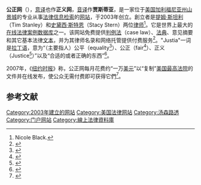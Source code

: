 {{Infobox website
| name = 公正网<br/>Justia
| logo = 
| logo_size = 
| logo_alt = 
| logo_caption = 
| screenshot = 
| collapsible =
| collapsetext =
| background = 
| screenshot_size = 
| screenshot_alt = 
| caption = 
| url = {{URL|justia.com}} 
| areas = 
| headquarters = [[美国|美国]][[加利福尼亚州|加利福尼亚州]][[芒廷维尤_(加利福尼亚州)|山景城]]<ref>{{cite news |last=Francis Ward |first=Stephanie |date=2009-10-20 |title=Tim Stanley: Big Giver |url=http://www.abajournal.com/legalrebels/article/tim_stanley_big_giver/ |work=ABA Journal |accessdate= |archive-date=2020-10-26 |archive-url=https://web.archive.org/web/20201026125758/https://www.abajournal.com/legalrebels/article/tim_stanley_big_giver |dead-url=no }}</ref>
| traded to date = 
| commercial = 
| type = 
| registration = 
| language = 
| num_users = 
| content_license = <!-- or: | content_licence = -->
| programming_language = 
| owner = <!-- or: | owners = -->
| author = [[提姆·斯坦利|提姆·斯坦利]]<br/>[[史黛西·斯特恩|史黛西·斯特恩]]
| editor = <!-- or: | editors = -->
| launch_date = 2003年
| revenue = 
| alexa = <!-- {{IncreaseNegative}} {{steady}} {{DecreasePositive}} [http://www.alexa.com/siteinfo/example.com ##] (US/Global MM/YYYY) -->
| ip = 
| issn = <!-- ISSN, e.g. 1085-6706 (automatically linked to http://www.WorldCat.org) -->
| oclc = <!-- OCLC number, useful where an ISSN has not been allocated (automatically linked to http://www.WorldCat.org) -->
| current_status = 
| footnotes = 
}}

'''公正网'''（{{lang-en|Justia}}），[[意译|意译]]也作'''正义网'''，[[音译|音译]]作'''贾斯蒂亚'''，是一家位于[[美国|美国]][[加利福尼亚州|加利福尼亚州]][[芒廷维尤_(加利福尼亚州)|山景城]]的专业从事[[法律|法律]][[信息|信息]][[检索|检索]]的[[网站|网站]]，于2003年创立。創立者是[[提姆·斯坦利|提姆·斯坦利]]（Tim Stanley）和[[史黛西·斯特恩|史黛西·斯特恩]]（Stacy Stern）两位[[律师|律师]]<ref>Nicole Black.{{cite news|url=https://www.abajournal.com/web/article/lawyers-have-many-options-when-it-comes-to-designing-their-firms-websites|title=Lawyers have many options when it comes to designing their firm's websites|date=2019-09-24|website=ABA Journal|accessdate=2020-07-10|archive-date=2020-10-26|archive-url=https://web.archive.org/web/20201026131214/https://www.abajournal.com/web/article/lawyers-have-many-options-when-it-comes-to-designing-their-firms-websites|dead-url=no}}</ref>。它是世界上最大的[[在线|在线]][[法律|法律]][[案例|案例]][[数据库|数据库]]之一。该网站免费提供[[判例法|判例法]]（case law）、[[法典|法典]]、意见摘要和其它基本法律[[文本|文本]]，并为其律师名录和网络托管提供付费服务<ref>{{cite news |last=Carter |first=Terry |date=2017-04-12 |title=Justia's Stacy Stern finds real profit in making things free |url=http://www.abajournal.com/legalrebels/article/rebels_podcast_episode_015 |work=ABA Journal |accessdate= |archive-date=2020-08-10 |archive-url=https://web.archive.org/web/20200810190439/https://www.abajournal.com/legalrebels/article/rebels_podcast_episode_015 |dead-url=no }}</ref>。"Justia"一词是[[拉丁语|拉丁语]]，意为“（主要指人）公平（equality<ref name="千华数位文化舒怀2019">{{cite book|author1=千华数位文化|author2=舒怀|title=109年名师压箱秘籍-教育行政学精析[高普考╱地方特考]|url=https://books.google.com/books?id=FFK-DwAAQBAJ&pg=PA390|date=2019-11-15|publisher=千华数位文化|isbn=978-986-487-879-6|pages=390–|access-date=2020-07-10|archive-date=2020-09-14|archive-url=https://web.archive.org/web/20200914144031/https://books.google.com/books?id=FFK-DwAAQBAJ&pg=PA390|dead-url=no}}</ref>）、公正（fair<ref>{{cite book|title=艾蜜莉的谜语|url=https://books.google.com/books?id=2eA0DwAAQBAJ&pg=PA70|date=2016-10-26|publisher=费思经典|isbn=978-957-43-3095-9|pages=70–|access-date=2020-07-10|archive-date=2020-07-10|archive-url=https://web.archive.org/web/20200710102839/https://books.google.com/books?id=2eA0DwAAQBAJ&pg=PA70|dead-url=no}}</ref>）、正义（Justice<ref name="熊逸2019">{{cite book|author=熊逸|title=正义从哪里来|url=https://books.google.com/books?id=vTvgDwAAQBAJ&pg=PT26|date=2019-04-01|publisher=|isbn=978-7-5139-2267-8|pages=26–|access-date=2020-07-10|archive-date=2020-07-18|archive-url=https://web.archive.org/web/20200718053810/https://books.google.com/books?id=vTvgDwAAQBAJ&pg=PT26|dead-url=no}}</ref>）”以及“合适的或者正确的东西”<ref name="Reisch2014">{{cite book|author=Michael Reisch|title=Routledge International Handbook of Social Justice|url=https://books.google.com/books?id=STVEAwAAQBAJ&pg=PA216|date=2014-04-03|publisher=Routledge|isbn=978-1-317-93401-1|pages=216–|access-date=2020-07-10|archive-date=2020-08-03|archive-url=https://web.archive.org/web/20200803211011/https://books.google.com/books?id=STVEAwAAQBAJ&pg=PA216|dead-url=no}}</ref>。

2007年，《[[纽约时报|纽约时报]]》称，公正网每月花费约“一万[[美元|美元]]”以“复制”[[美国最高法院|美国最高法院]]的文件并在线发布，使公众无需付费即可获得它們<ref>{{cite news |last=Markoff |first=John |date=2007-08-20 |title=A Quest to Get More Court Rulings Online, and Free |url=https://www.nytimes.com/2007/08/20/technology/20westlaw.html |work=[[The_New_York_Times|The New York Times]] |7= |accessdate=2020-07-10 |archive-date=2020-11-24 |archive-url=https://web.archive.org/web/20201124092615/https://www.nytimes.com/2007/08/20/technology/20westlaw.html |dead-url=no }}</ref>。

==参考文献==
{{reflist|2}}

[[Category:2003年建立的网站|Category:2003年建立的网站]]
[[Category:美国法律网站|Category:美国法律网站]]
[[Category:汤森路透|Category:汤森路透]]
[[Category:门户网站|Category:门户网站]]
[[Category:線上法律資料庫|Category:線上法律資料庫]]